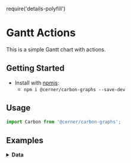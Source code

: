 require('details-polyfill')

# Gantt Actions
This is a simple Gantt chart with actions.

## Getting Started

- Install with [npmjs](https://www.npmjs.com):
  - `npm i @cerner/carbon-graphs --save-dev`

## Usage
```js
import Carbon from '@cerner/carbon-graphs';
```
## Examples
<GanttChart />

<details>
<summary style={{fontSize: 24 }}>
<b>Data</b>
</summary>

### Graph Config object
<GraphConfig />

### Data object
#### Action Dataset 1
<DataObject1 />

#### Action Dataset 2
<DataObject2 />
</details>

